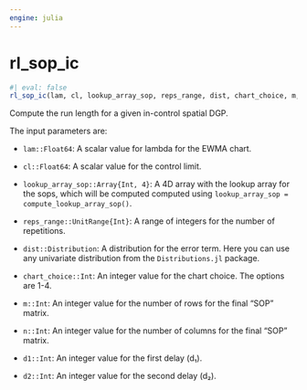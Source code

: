 ```yaml
---
engine: julia
---
```


# rl_sop_ic {#sec-doc}
    

::: {.callout-note appearance="simple" title="docblock" collapse=false}    


```julia
#| eval: false
rl_sop_ic(lam, cl, lookup_array_sop, reps_range, dist, chart_choice, m, n, d1::Int, d2::Int)

```

Compute the run length for a given in-control spatial DGP. 
 
The input parameters are:
 
  * `lam::Float64`: A scalar value for lambda for the EWMA chart.
  * `cl::Float64`: A scalar value for the control limit.
  * `lookup_array_sop::Array{Int, 4}`: A 4D array with the lookup array for the sops,
which will be computed computed using `lookup_array_sop = compute_lookup_array_sop()`. 
 
  * `reps_range::UnitRange{Int}`: A range of integers for the number of repetitions.
  * `dist::Distribution`: A distribution for the error term. Here you can use any
univariate distribution from the `Distributions.jl` package.
 
  * `chart_choice::Int`: An integer value for the chart choice. The options are 1-4.
  * `m::Int`: An integer value for the number of rows for the final "SOP" matrix.
  * `n::Int`: An integer value for the number of columns for the final "SOP" matrix.
  * `d1::Int`: An integer value for the first delay (d₁).
  * `d2::Int`: An integer value for the second delay (d₂).


:::
    

